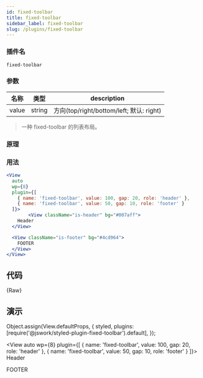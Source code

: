 ```yaml
---
id: fixed-toolbar
title: fixed-toolbar
sidebar_label: fixed-toolbar
slug: /plugins/fixed-toolbar
---
```


### 插件名

```config
fixed-toolbar
```

### 参数

| 名称  | 类型   | description                              |
| ----- | ------ | ---------------------------------------- |
| value | string | 方向(top/right/bottom/left; 默认: right) |

> 一种 fixed-toolbar 的列表布局。

### 原理


### 用法

```jsx
<View
  auto
  wp={8}
  plugin={[
    { name: 'fixed-toolbar', value: 100, gap: 20, role: 'header' },
    { name: 'fixed-toolbar', value: 50, gap: 10, role: 'footer' }
  ]}>
        <View className="is-header" bg="#007aff">
    Header
  </View>

  <View className="is-footer" bg="#4cd964">
    FOOTER
  </View>
</View>
```

## 代码

<CodeBlock className="language-jsx">{Raw}</CodeBlock>

## 演示

Object.assign(View.defaultProps, {
  styled,
  plugins: [require('@jswork/styled-plugin-fixed-toolbar').default],
});


<View
  auto
  wp={8}
  plugin={[
    { name: 'fixed-toolbar', value: 100, gap: 20, role: 'header' },
    { name: 'fixed-toolbar', value: 50, gap: 10, role: 'footer' }
  ]}>
  <View className="is-header" bg="#007aff">
    Header
  </View>

  <View className="is-footer" bg="#4cd964">
    FOOTER
  </View>
</View>
